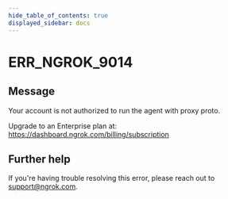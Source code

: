 ```yaml
---
hide_table_of_contents: true
displayed_sidebar: docs
---
```



# ERR_NGROK_9014

## Message

Your account is not authorized to run the agent with proxy proto.

Upgrade to an Enterprise plan at: https://dashboard.ngrok.com/billing/subscription

<ErrorDetails error="err_ngrok_9014" />

## Further help

If you're having trouble resolving this error, please reach out to [support@ngrok.com](mailto:support@ngrok.com?subject=Help%20with%20ERR_NGROK_9014).
